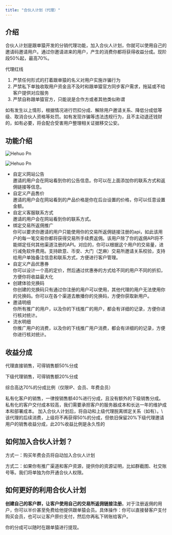 ```yaml
---
title: "合伙人计划（代理）"
---
```


## 介绍

合伙人计划是跟单猿开发的分销代理功能，加入合伙人计划，你就可以使用自己的邀请码邀请用户。通过你邀请进来的用户，产生的消费你都将获得收益分成。现阶段50%起，最高70%。

<Danger>
  代理红线

  1. 严禁任何形式的打着跟单猿的名义对用户实施诈骗行为
  2. 严禁私下单独收取用户资金且不及时和跟单猿官方同步客户需求，拖延或不给客户提供对应服务
  3. 严禁自称跟单猿官方，只能说是合作方或者其他类似称谓

  如有发生以上情形，根据情况进行罚扣分成、解除用户邀请关系、降低分成低等级、取消合伙人资格等处罚。如有发现诈骗等违法违规行为，且不主动退还钱财的，如有必要，将会配合受害用户整理相关证据移交公安。
</Danger>

## 功能介绍

![Hehuo Pn](/images/copyapes/hehuo.png)

![Hehuo Pn](/images/copyapes/fanyong.png)

- 自定义网站公告\
  邀请的用户会在网站看到你的公告信息。你可以在上面添加你的联系方式和返佣链接等信息。
- 自定义产品售价\
  邀请的用户会在网站看到的产品价格是你在后台设置的价格，你可以任意设置金额。
- 自定义客服联系方式\
  邀请的用户会在网站看到你的联系方式。
- 绑定交易所返佣推广\
  你可以要求你邀请的用户只能使用你的交易所返佣链接注册的api，如此该用户的每一笔交易你都将获得交易所手续费返佣。该用户除了你的返佣API将不能绑定任何其他渠道注册的API。对应的，你可以根据这个用户的交易量，进行减免软件费用。支持欧意、币安、大门（芝麻）交易所邀请关系校验，支持给用户单独备注信息和联系方式，方便进行客户管理。
- 自定义产品优惠券\
  你可以设计一个高的定价，然后通过优惠券的方式给不同的用户不同的折扣，方便你将收益最大化
- 创建体验兑换码\
  你创建的兑换码只有通过你注册的用户可以使用，其他代理的用户无法使用你的兑换码。你可以在各个渠道去散播你的兑换码，方便你获取新用户。
- 邀请明细\
  你所有推广的用户，以及你的下线推广的用户，都会有详细的记录，方便你进行核对统计。
- 流水明细\
  你推广用户的消费，以及你的下线推广用户消费，都会有详细的的记录，方便你进行核对统计。

## 收益分成

代理直接销售，可得销售额50%分成

下级代理销售，可得销售额20%分成

综合高达70%的分成比例（仅限IP、会员、年费会员）

<Info>
  私有化客户的销售，一律按销售额40%进行分成，且没有额外的下级销售分成。私有化的客户交付成本较高，我们需要承担客户的服务器成本和长达一年的维护成本和部署成本。
</Info>

<Note>
  加入合伙人计划后，将自动和上级代理脱离绑定关系（如有）。\
  该代理的后续消费，上级将不再获得50%的分成，但依旧保留20%下级代理邀请用户的销售收益分成，此20%收益比例是永久性的
</Note>

## 如何加入合伙人计划？

方式一：购买年费会员将自动加入合伙人计划

方式二：如果你有推广渠道和客户资源，提供你的资源证明，比如群截图、社交账号等。我们将单独为你开通合伙人权限。

## 如何更好的利用合伙人计划

**创建自己的客户群，让客户使用自己的交易所返佣链接注册**。对于注册返佣的用户，你可以半价甚至免费给他提供跟单猿会员。具体操作：你可以直接替客户支付购买会员，也可以让客户原价支付，然后你再私下转账给客户。

你的分成可以随时在跟单猿进行提现。